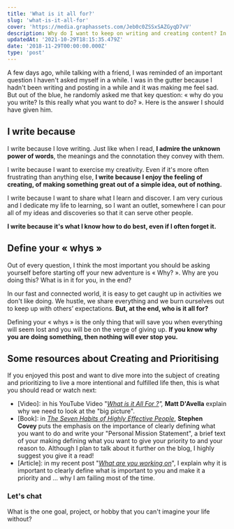 ```yaml
---
title: 'What is it all for?'
slug: 'what-is-it-all-for'
cover: 'https://media.graphassets.com/Jeb0c0ZSSxSAZGyqD7vV'
description: Why do I want to keep on writing and creating content? In our current race toward "doing everything at once", I want to slow down and simply wonder "Why?".
updatedAt: '2021-10-29T18:15:35.479Z'
date: '2018-11-29T00:00:00.000Z'
type: 'post'
---
```


A few days ago, while talking with a friend, I was reminded of an important question I haven't asked myself in a while. I was in the gutter because I hadn't been writing and posting in a while and it was making me feel sad. But out of the blue, he randomly asked me that key question: « why do you you write? Is this really what you want to do? ». Here is the answer I should have given him.

## I write because

I write because I love writing. Just like when I read, **I admire the unknown power of words**, the meanings and the connotation they convey with them.

I write because I want to exercise my creativity. Even if it's more often frustrating than anything else, **I write because I enjoy the feeling of creating, of making something great out of a simple idea, out of nothing.**

I write because I want to share what I learn and discover. I am very curious and I dedicate my life to learning, so I want an outlet, somewhere I can pour all of my ideas and discoveries so that it can serve other people.

**I write because it's what I know how to do best, even if I often forget it.**

## Define your « whys »

Out of every question, I think the most important you should be asking yourself before starting off your new adventure is « Why? ». Why are you doing this? What is in it for you, in the end?

In our fast and connected world, it is easy to get caught up in activities we don't like doing. We hustle, we share everything and we burn ourselves out to keep up with others’ expectations. **But, at the end, who is it all for?**

Defining your « whys » is the only thing that will save you when everything will seem lost and you will be on the verge of giving up. **If you know why you are doing something, then nothing will ever stop you.**

## Some resources about Creating and Prioritising

If you enjoyed this post and want to dive more into the subject of creating and prioritizing to live a more intentional and fulfilled life then, this is what you should read or watch next:

-   \[Video\]: in his YouTube Video "*[What is it All For ?](https://www.youtube.com/watch?v=0Kc6YdqVITA&t=51s)",* **Matt D'Avella** explain why we need to look at the "big picture".
-   \[Book\]: in [_The Seven Habits of Highly Effective People_](https://amzn.to/2TPTcWG), **Stephen Covey** puts the emphasis on the importance of clearly defining what you want to do and write your "Personal Mission Statement", a brief text of your making defining what you want to give your priority to and your reason to. Although I plan to talk about it further on the blog, I highly suggest you give it a read!
-   \[Article\]: in my recent post "_[What are you working on](/blog/what-are-you-working-on/)_", I explain why it is important to clearly define what is important to you and make it a priority and ... why I am failing most of the time.

### Let's chat

What is the one goal, project, or hobby that you can't imagine your life without?
